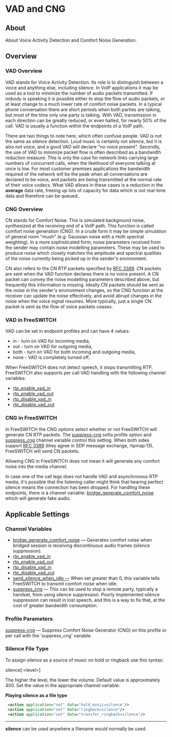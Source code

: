
# VAD and CNG 

 

## About

About Voice Activity Detection and Comfort Noise Generation.

## Overview

### VAD Overview

VAD stands for Voice Activity Detection. Its role is to distinguish between a voice and anything else, including silence. In VoIP applications it may be used as a tool to minimize the number of audio packets transmitted. If nobody is speaking it is possible either to stop the flow of audio packets, or at least change to a much lower rate of comfort noise packets. In a typical phone conversation there are short periods when both parties are talking, but most of the time only one party is talking. With VAD, transmission in each direction can be greatly reduced, or even halted, for nearly 50% of the call. VAD is usually a function within the endpoints of a VoIP path.

There are two things to note here, which often confuse people. VAD is not the same as silence detection. Loud music is certainly not silence, but it is also not voice, and a good VAD will declare "no voice present". Secondly, the use of VAD to minimize packet flow is often described as a bandwidth reduction measure. This is only the case for network links carrying large numbers of concurrent calls, when the likelihood of everyone talking at once is low. For most customer premises applications the bandwidth required of the network will be the peak when all conversations are declared to be voice, and packets are being transmitted at the normal rate of their voice codecs. What VAD allows in these cases is a reduction in the **average** data rate, freeing up lots of capacity for data which is not real-time data and therefore can be queued..

### CNG Overview

CN stands for Comfort Noise. This is simulated background noise, synthesized at the receiving end of a VoIP path. This function is called comfort noise generation (CNG). In a crude form it may be simple simulation of general room "mush" (e.g. Gaussian noise with a Hoth spectral weighting). In a more sophisticated form, noise parameters received from the sender may contain noise modelling parameters. These may be used to produce noise which closely matches the amplitude and spectral qualities of the noise currently being picked up in the sender's environment.

CN also refers to the CN RTP packets specified by [RFC 3389](https://tools.ietf.org/html/rfc3389). CN packets are sent when the VAD function declares there is no voice present. A CN packet can convey the noise modelling parameters described above, but frequently this information is missing. Ideally CN packets should be sent as the noise in the sender's environment changes, so the CNG function at the receiver can update the noise effectively, and avoid abrupt changes in the noise when the voice signal resumes. More typically, just a single CN packet is sent as the flow of voice packets ceases.

### VAD in FreeSWITCH

VAD can be set in endpoint profiles and can have 4 values:

* in - turn on VAD for incoming media,
* out - turn on VAD for outgoing media,
* both - turn on VAD for both incoming and outgoing media,
* none - VAD is completely turned off.

When FreeSWITCH does not detect speech, it stops transmitting RTP. FreeSWITCH also supports per call VAD handling with the following channel variables:

* [rtp\_enable\_vad\_in](../Introduction/Variables/index.mdx#variables)
* [rtp\_enable\_vad\_out](../Introduction/Variables/index.mdx#0-about)
* [rtp\_disable\_vad\_in](../Introduction/Variables/index.mdx#variables)
* [rtp\_disable\_vad\_out](../Introduction/Variables/index.mdx#0-about)

### CNG in FreeSWITCH

In FreeSWITCH the CNG options select whether or not FreeSWITCH will generate CN RTP packets. The [suppress-cng](../Configuration/Sofia-SIP-Stack/Sofia-Configuration-Files_7144453.mdx#default-configuration-file) sofia profile option and [suppress\_cng](../../Channel-Variables-Catalog/suppress_cng_16352988.mdx) channel variable control this setting. When both sides support [RFC 3389](https://tools.ietf.org/html/rfc3389) (they agree in SDP message exchange, rtpmap:13), FreeSWITCH will send CN packets.

Allowing CNG in FreeSWITCH does not mean it will generate any comfort noise into the media channel.

  
 In case one of the call legs does not handle VAD and asynchronous RTP media, it's possible that the listening caller might think that hearing perfect silence means the connection has been dropped. For handling these endpoints, there is a channel variable: [bridge\_generate\_comfort\_noise](../../Channel-Variables-Catalog/bridge_generate_comfort_noise_16353601.mdx) which will generate fake audio.

## Applicable Settings

### Channel Variables 

* [bridge\_generate\_comfort\_noise](../../Channel-Variables-Catalog/bridge_generate_comfort_noise_16353601.mdx) — Generates comfort noise when bridged session is receiving discontinuous audio frames (silence suppression).
* [rtp\_enable\_vad\_in](../Introduction/Variables/index.mdx#variables)
* [rtp\_enable\_vad\_out](../Introduction/Variables/index.mdx#0-about)
* [rtp\_disable\_vad\_in](../Introduction/Variables/index.mdx#variables)
* [rtp\_disable\_vad\_out](../Introduction/Variables/index.mdx#0-about)
* [send\_silence\_when\_idle —](../../Channel-Variables-Catalog/send_silence_when_idle_16353910.mdx) When set greater than 0, this variable tells FreeSWITCH to transmit comfort noise when idle.
* [suppress\_cng](../../Channel-Variables-Catalog/suppress_cng_16352988.mdx) — This can be used to stop a remote party, typically a handset, from using silence suppression. Poorly implemented silence suppression can result in lost speech, and this is a way to fix that, at the cost of greater bandwidth consumption.

### Profile Parameters

[suppress-cng](../Configuration/Sofia-SIP-Stack/Sofia-Configuration-Files_7144453.mdx) — Suppress Comfort Noise Generator (CNG) on this profile or per call with the 'suppress\_cng' variable.

###  Silence File Type 

To assign silence as a source of music on hold or ringback use this syntax:

 silence[:\<level>]

The higher the level, the lower the volume. Default value is approximately 400\. Set the value in the appropriate channel variable:

**Playing silence as a file type**

```xml
 <action application="set" data="hold_music=silence"/>
 <action application="set" data="ringback=silence"/>
 <action application="set" data="transfer_ringback=silence"/>
```

 ---

**silence** can be used anywhere a filename would normally be used.


